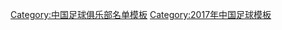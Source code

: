 {{Football squad with groups
|name=2017年中乙分类名单中能
|bgcolor=#F84010
|bordercolor=#F8F8F8
|textcolor=#F8F8F8
|title=[[青岛中能足球俱乐部|<span style="color:#F8F8F8">青岛中能</span>]] — [[2017年中国足球乙级联赛|<span style="color:#F8F8F8">2017年</span>]][[中国足球乙级联赛|<span style="color:#F8F8F8">中乙联赛第 5 名、北区亚军</span>]]
|group1=全年参赛球员
|list1=<div>
{{Football squad2 player|no=1|name=[[刘军 (足球守门员)|刘军]]}}
{{Football squad2 player|no=2|name=[[闫鹏飞]]}}
{{Football squad2 player|no=3|name={{le|李谋|Li Mou}}}}
{{Football squad2 player|no=4|name=[[张艺峰]]}}
{{Football squad2 player|no=5|name=[[沙一博]]}}
{{Football squad2 player|no=6|name=[[赵承德]]}}
{{Football squad2 player|no=7|name=[[钟义浩]]}}
{{Football squad2 player|no=8|name=[[吴凯 (足球运动员)|吴凯]]}}
{{Football squad2 player|no=9|name=[[王子铭 (1996年)|王子铭]]}}
{{Football squad2 player|no=10|name=[[朱世玉]]}}
{{Football squad2 player|no=11|name=[[张润豪]]}}
{{Football squad2 player|no=12|name=[[姚一飞]]}}
{{Football squad2 player|no=13|name=[[王秀富]]}}
{{Football squad2 player|no=14|name=[[王宗哲]]}}
{{Football squad2 player|no=17|name={{le|尹广俊|Yin Guangjun}}}}
{{Football squad2 player|no=18|name=[[王琦 (足球运动员)|王琦]]}}
{{Football squad2 player|no=19|name=[[李俊熠]]}}
{{Football squad2 player|no=20|name=[[李昱 (足球运动员)|李昱]]}}
{{Football squad2 player|no=21|name=[[钱哲隆]]}}
{{Football squad2 player|no=22|name=[[蒲先林]]}}
{{Football squad2 player|no=23|name=[[孙旭 (足球运动员)|孙旭]]}}
{{Football squad2 player|no=24|name=[[胡威威]]}}
{{Football squad2 player|no=25|name=[[胡义飞]]}}
{{Football squad2 player|no=26|name={{le|鲁毅 (足球运动员)|Lu Yi (footballer)|鲁毅}}}}
{{Football squad2 player|no=28|name=[[纪永浩]]}}
{{Football squad2 player|no=29|name=[[刘鍏成]]}}
{{Football squad2 player|no=30|name=[[魏东亮]]}}
</div>
|group2=夏季转入球员
|list2=<div>
{{Football squad2 player|no=31|name=[[徐亿海]]}}
{{Football squad2 player|no=33|name=[[全龙海]]}}
{{Football squad2 player|no=36|name=[[吴宇帆]]}}
</div>
|group3=夏季转出球员
|list3=<div>
{{Football squad2 player|no=15|name=[[曹国峻]]}}
{{Football squad2 player|no=16|name=[[李壮飞]]}}
{{Football squad2 player|no=27|name=[[王泽阳]]}}
</div>
|group4=主教练
|list4=[[殷铁生]]
}}
<noinclude>
{{DEFAULTSORT:Qingdao Jonoon F.C. Squad 2017}}
[[Category:中国足球俱乐部名单模板]]
[[Category:2017年中国足球模板]]
</noinclude>